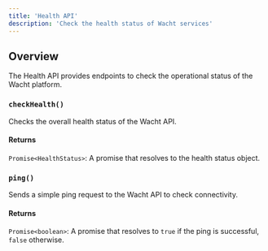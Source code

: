 ```yaml
---
title: 'Health API'
description: 'Check the health status of Wacht services'
---
```


## Overview

The Health API provides endpoints to check the operational status of the Wacht platform.

### `checkHealth()`

Checks the overall health status of the Wacht API.

#### Returns

`Promise<HealthStatus>`: A promise that resolves to the health status object.

### `ping()`

Sends a simple ping request to the Wacht API to check connectivity.

#### Returns

`Promise<boolean>`: A promise that resolves to `true` if the ping is successful, `false` otherwise.
